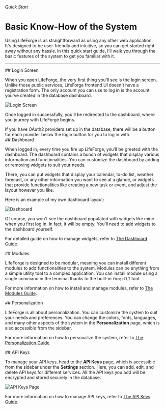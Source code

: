 
###### Quick Start

# Basic Know-How of the System

Using LifeForge is as straightforward as using any other web application. It's designed to be user-friendly and intuitive, so you can get started right away without any hassle. In this quick start guide, I'll walk you through the basic features of the system to get you familiar with it.

---

<section id="login-screen">
## Login Screen

When you open LifeForge, the very first thing you'll see is the login screen. Unlike those public services, LifeForge frontend UI doesn't have a registration form. The only account you can use to log in is the account you've created in the database dashboard.

![Login Screen](/assets/user-quick-start/login-screen.png)

Once logged in successfully, you'll be redirected to the dashboard, where you journey with LifeForge begins.

<Note>
  If you have OAuth2 providers set up in the database, there will be a button
  for each provider below the login button for you to log in with.
</Note>

</section>

<section id="dashboard">
## Dashboard

When logged in, every time you fire up LifeForge, you'll be greeted with the dashboard. The dashboard contains a bunch of widgets that display various information and functionalities. You can customize the dashboard by adding or removing widgets to suit your needs.

There, you can put widgets that display your calendar, to-do list, weather forecast, or any other information you want to see at a glance, or widgets that provide functionalities like creating a new task or event, and adjust the layout however you like.

Here is an example of my own dashboard layout:

![Dashboard](/assets/user-quick-start/dashboard-example.png)

Of course, you won't see the dashboard populated with widgets like mine when you first log in. In fact, it will be empty. You'll need to add widgets to the dashboard yourself.

For detailed guide on how to manage widgets, refer to [The Dashboard Guide](/user-guide/dashboard).

</section>

<section id="modules">
## Modules

LifeForge is designed to be modular, meaning you can install different modules to add functionalities to the system. Modules can be anything from a simple utility tool to a complex application. You can install module using a single command in the terminal thanks to the built-in <code>forgeCLI</code> tool.

For more information on how to install and manage modules, refer to [The Modules Guide](/user-guide/modules).

</section>

<section id="personalization">
## Personalization

LifeForge is all about personalization. You can customize the system to suit your needs and preferences. You can change the colors, fonts, languages, and many other aspects of the system in the **Personalization** page, which is also accessible from the sidebar.

For more information on how to personalize the system, refer to [The Personalization Guide](/user-guide/personalization).

</section>

<section id="api-keys">
## API Keys

To manage your API keys, head to the **API Keys** page, which is accessible from the sidebar under the **Settings** section. Here, you can add, edit, and delete API keys for different services. All the API keys you add will be encrypted and stored securely in the database.

![API Keys Page](/assets/user-quick-start/api-keys-example.png)


For more information on how to manage API keys, refer to [The API Keys Guide](/user-guide/api-keys).

</section>
